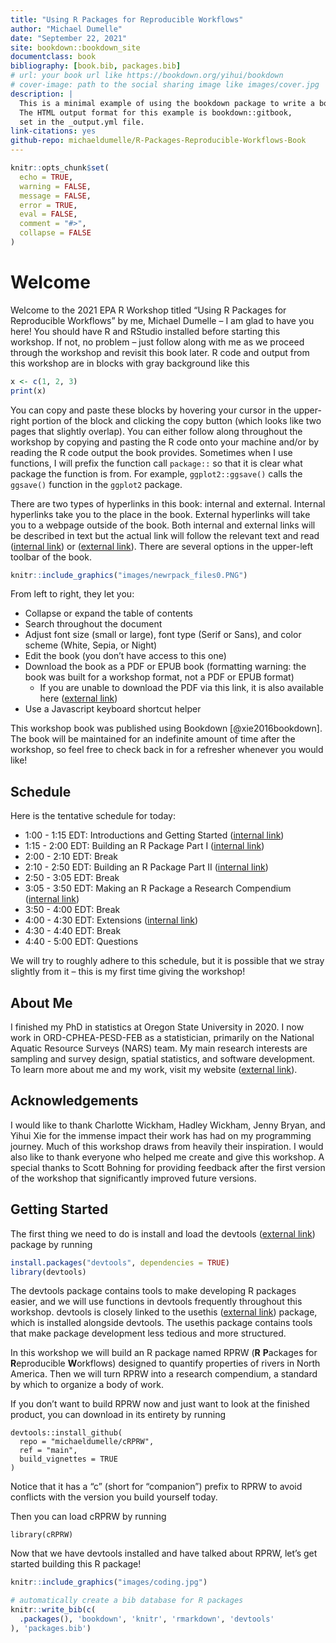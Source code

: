 ```yaml
--- 
title: "Using R Packages for Reproducible Workflows"
author: "Michael Dumelle"
date: "September 22, 2021"
site: bookdown::bookdown_site
documentclass: book
bibliography: [book.bib, packages.bib]
# url: your book url like https://bookdown.org/yihui/bookdown
# cover-image: path to the social sharing image like images/cover.jpg
description: |
  This is a minimal example of using the bookdown package to write a book.
  The HTML output format for this example is bookdown::gitbook,
  set in the _output.yml file.
link-citations: yes
github-repo: michaeldumelle/R-Packages-Reproducible-Workflows-Book
---
```


<!-- build book rmarkdown::render_site(encoding = 'UTF-8') -->

```r
knitr::opts_chunk$set(
  echo = TRUE,
  warning = FALSE,
  message = FALSE,
  error = TRUE,
  eval = FALSE,
  comment = "#>",
  collapse = FALSE
)
```

# Welcome {-}

Welcome to the 2021 EPA R Workshop titled "Using R Packages for Reproducible Workflows" by me, Michael Dumelle -- I am glad to have you here! You should have R and RStudio installed before starting this workshop. If not, no problem -- just follow along with me as we proceed through the workshop and revisit this book later. R code and output from this workshop are in blocks with gray background like this
```r
x <- c(1, 2, 3)
print(x)
```

You can copy and paste these blocks by hovering your cursor in the upper-right portion of the block and clicking the copy button (which looks like two pages that slightly overlap). You can either follow along throughout the workshop by copying and pasting the R code onto your machine and/or by reading the R code output the book provides. Sometimes when I use functions, I will prefix the function call `package::` so that it is clear what package the function is from. For example, `ggplot2::ggsave()` calls the `ggsave()` function in the `ggplot2` package.

There are two types of hyperlinks in this book: internal and external. Internal hyperlinks take you to the place in the book. External hyperlinks will take you to a webpage outside of the book. Both internal and external links will be described in text but the actual link will follow the relevant text and read ([internal link]()) or ([external link]()). There are several options in the upper-left toolbar of the book.
```r
knitr::include_graphics("images/newrpack_files0.PNG")
```

From left to right, they let you:

* Collapse or expand the table of contents
* Search throughout the document
* Adjust font size (small or large), font type (Serif or Sans), and color scheme (White, Sepia, or Night)
* Edit the book (you don't have access to this one)
* Download the book as a PDF or EPUB book (formatting warning: the book was built for a workshop format, not a PDF or EPUB format)
    * If you are unable to download the PDF via this link, it is also available here ([external link](https://github.com/michaeldumelle/R-Packages-Reproducible-Workflows-Book/blob/main/docs/_main.pdf))
* Use a Javascript keyboard shortcut helper

This workshop book was published using Bookdown [@xie2016bookdown]. The book will be maintained for an indefinite amount of time after the workshop, so feel free to check back in for a refresher whenever you would like!

## Schedule {-}

Here is the tentative schedule for today:

* 1:00 - 1:15 EDT: Introductions and Getting Started ([internal link](#getting-started))
* 1:15 - 2:00 EDT: Building an R Package Part I ([internal link](#r-package))
* 2:00 - 2:10 EDT: Break
* 2:10 - 2:50 EDT: Building an R Package Part II ([internal link](#r-package))
* 2:50 - 3:05 EDT: Break
* 3:05 - 3:50 EDT: Making an R Package a Research Compendium ([internal link](#r-package-rc))
* 3:50 - 4:00 EDT: Break
* 4:00 - 4:30 EDT: Extensions ([internal link](#extensions))
* 4:30 - 4:40 EDT: Break
* 4:40 - 5:00 EDT: Questions

We will try to roughly adhere to this schedule, but it is possible that we stray slightly from it -- this is my first time giving the workshop! 

## About Me {-}

I finished my PhD in statistics at Oregon State University in 2020. I now work in ORD-CPHEA-PESD-FEB as a statistician, primarily on the National Aquatic Resource Surveys (NARS) team. My main research interests are sampling and survey design, spatial statistics, and software development. To learn more about me and my work, visit my website ([external link](https://michaeldumelle.github.io/)).

## Acknowledgements {-}

I would like to thank Charlotte Wickham, Hadley Wickham, Jenny Bryan, and Yihui Xie for the immense impact their work has had on my programming journey. Much of this workshop draws from heavily their inspiration. I would also like to thank everyone who helped me create and give this workshop. A special thanks to Scott Bohning for providing feedback after the first version of the workshop that significantly improved future versions.

## Getting Started {#getting-started -}

The first thing we need to do is install and load the devtools ([external link](https://devtools.r-lib.org/)) package by running
```r
install.packages("devtools", dependencies = TRUE)
library(devtools)
```

The devtools package contains tools to make developing R packages easier, and we will use functions in devtools frequently throughout this workshop. devtools is closely linked to the usethis ([external link](https://usethis.r-lib.org/)) package, which is installed alongside devtools. The usethis package contains tools that make package development less tedious and more structured.

In this workshop we will build an R package named RPRW (**R** **P**ackages for **R**eproducible **W**orkflows) designed to quantify properties of rivers in North America. Then we will turn RPRW into a research compendium, a standard by which to organize a body of work.  

If you don't want to build RPRW now and just want to look at the finished product, you can download in its entirety by running
```{}
devtools::install_github(
  repo = "michaeldumelle/cRPRW",
  ref = "main",
  build_vignettes = TRUE
)
```

Notice that it has a "c" (short for "companion") prefix to RPRW to avoid conflicts with the version you build yourself today.

Then you can load cRPRW by running
```{}
library(cRPRW)
```

Now that we have devtools installed and have talked about RPRW, let's get started building this R package!

```r
knitr::include_graphics("images/coding.jpg")
```

```r
# automatically create a bib database for R packages
knitr::write_bib(c(
  .packages(), 'bookdown', 'knitr', 'rmarkdown', 'devtools'
), 'packages.bib')
```